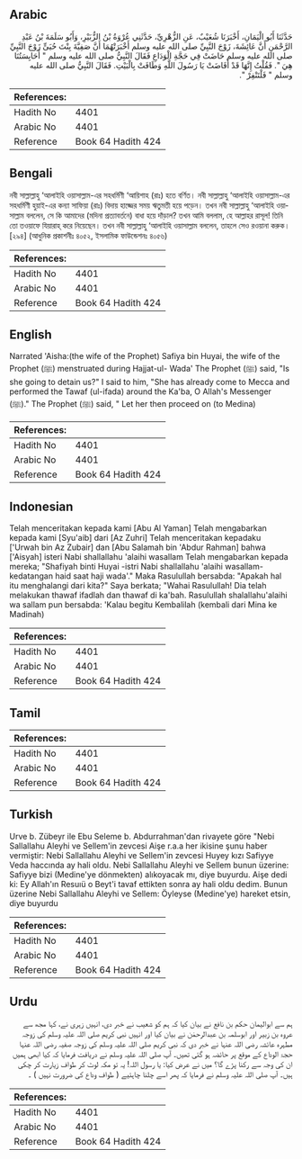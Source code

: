 ## Arabic


<div dir="rtl" lang="ar" style={{fontSize:'larger',backgroundColor:'#f8f9fa',padding:20}}>
حَدَّثَنَا أَبُو الْيَمَانِ، أَخْبَرَنَا شُعَيْبٌ، عَنِ الزُّهْرِيِّ، حَدَّثَنِي عُرْوَةُ بْنُ الزُّبَيْرِ، وَأَبُو سَلَمَةَ بْنُ عَبْدِ الرَّحْمَنِ أَنَّ عَائِشَةَ، زَوْجَ النَّبِيِّ صلى الله عليه وسلم أَخْبَرَتْهُمَا أَنَّ صَفِيَّةَ بِنْتَ حُيَىٍّ زَوْجَ النَّبِيِّ صلى الله عليه وسلم حَاضَتْ فِي حَجَّةِ الْوَدَاعِ فَقَالَ النَّبِيُّ صلى الله عليه وسلم ‏"‏ أَحَابِسَتُنَا هِيَ ‏"‏‏.‏ فَقُلْتُ إِنَّهَا قَدْ أَفَاضَتْ يَا رَسُولَ اللَّهِ وَطَافَتْ بِالْبَيْتِ‏.‏ فَقَالَ النَّبِيُّ صلى الله عليه وسلم ‏"‏ فَلْتَنْفِرْ ‏"‏‏.‏
</div>
<div style={{backgroundColor:'#f8f9fa',padding:20, marginBottom: 10}}><table> <thead> <tr> <th>References:</th> <th></th> </tr> </thead> <tbody><tr><td>Hadith No</td><td>4401</td></tr><tr><td>Arabic No</td><td>4401</td></tr><tr><td>Reference</td><td>Book 64 Hadith 424</td></tr></tbody></table></div>

## Bengali


<div dir="ltr" lang="bn" style={{fontSize:'larger',backgroundColor:'#f8f9fa',padding:20}}>
নবী সাল্লাল্লাহু ‘আলাইহি ওয়াসাল্লাম-এর সহধর্মিণী ‘আয়িশাহ (রাঃ) হতে বর্ণিত। নবী সাল্লাল্লাহু ‘আলাইহি ওয়াসাল্লাম-এর সহধর্মিণী হুয়াই-এর কন্যা সাফিয়া (রাঃ) বিদায় হাজ্জের সময় ঋতুমতী হয়ে পড়েন। তখন নবী সাল্লাল্লাহু ‘আলাইহি ওয়াসাল্লাম বললেন, সে কি আমাদের (মদিনা প্রত্যাবর্তনে) বাধা হয়ে দাঁড়াল? তখন আমি বললাম, হে আল্লাহর রাসূল! তিনি তো তওয়াফে যিয়ারাহ্ করে নিয়েছেন। তখন নবী সাল্লাল্লাহু ‘আলাইহি ওয়াসাল্লাম বললেন, তাহলে সেও রওয়ানা করুক। [২৯৪] (আধুনিক প্রকাশনীঃ ৪০৫২, ইসলামিক ফাউন্ডেশনঃ ৪০৫৬)
</div>
<div style={{backgroundColor:'#f8f9fa',padding:20, marginBottom: 10}}><table> <thead> <tr> <th>References:</th> <th></th> </tr> </thead> <tbody><tr><td>Hadith No</td><td>4401</td></tr><tr><td>Arabic No</td><td>4401</td></tr><tr><td>Reference</td><td>Book 64 Hadith 424</td></tr></tbody></table></div>

## English


<div dir="ltr" lang="en" style={{fontSize:'larger',backgroundColor:'#f8f9fa',padding:20}}>
Narrated 'Aisha:(the wife of the Prophet) Safiya bin Huyai, the wife of the Prophet (ﷺ) menstruated during Hajjat-ul- Wada' The Prophet (ﷺ) said, "Is she going to detain us?" I said to him, "She has already come to Mecca and performed the Tawaf (ul-ifada) around the Ka'ba, O Allah's Messenger (ﷺ)." The Prophet (ﷺ) said, " Let her then proceed on (to Medina)
</div>
<div style={{backgroundColor:'#f8f9fa',padding:20, marginBottom: 10}}><table> <thead> <tr> <th>References:</th> <th></th> </tr> </thead> <tbody><tr><td>Hadith No</td><td>4401</td></tr><tr><td>Arabic No</td><td>4401</td></tr><tr><td>Reference</td><td>Book 64 Hadith 424</td></tr></tbody></table></div>

## Indonesian


<div dir="ltr" lang="id" style={{fontSize:'larger',backgroundColor:'#f8f9fa',padding:20}}>
Telah menceritakan kepada kami [Abu Al Yaman] Telah mengabarkan kepada kami [Syu'aib] dari [Az Zuhri] Telah menceritakan kepadaku ['Urwah bin Az Zubair] dan [Abu Salamah bin 'Abdur Rahman] bahwa ['Aisyah] isteri Nabi shallallahu 'alaihi wasallam Telah mengabarkan kepada mereka; "Shafiyah binti Huyai -istri Nabi shallallahu 'alaihi wasallam- kedatangan haid saat haji wada'." Maka Rasulullah bersabda: "Apakah hal itu menghalangi dari kita?" Saya berkata; "Wahai Rasulullah! Dia telah melakukan thawaf ifadlah dan thawaf di ka'bah. Rasulullah shalallahu'alaihi wa sallam pun bersabda: 'Kalau begitu Kembalilah (kembali dari Mina ke Madinah)
</div>
<div style={{backgroundColor:'#f8f9fa',padding:20, marginBottom: 10}}><table> <thead> <tr> <th>References:</th> <th></th> </tr> </thead> <tbody><tr><td>Hadith No</td><td>4401</td></tr><tr><td>Arabic No</td><td>4401</td></tr><tr><td>Reference</td><td>Book 64 Hadith 424</td></tr></tbody></table></div>

## Tamil


<div dir="ltr" lang="ta" style={{fontSize:'larger',backgroundColor:'#f8f9fa',padding:20}}>

</div>
<div style={{backgroundColor:'#f8f9fa',padding:20, marginBottom: 10}}><table> <thead> <tr> <th>References:</th> <th></th> </tr> </thead> <tbody><tr><td>Hadith No</td><td>4401</td></tr><tr><td>Arabic No</td><td>4401</td></tr><tr><td>Reference</td><td>Book 64 Hadith 424</td></tr></tbody></table></div>

## Turkish


<div dir="ltr" lang="tr" style={{fontSize:'larger',backgroundColor:'#f8f9fa',padding:20}}>
Urve b. Zübeyr ile Ebu Seleme b. Abdurrahman'dan rivayete göre "Nebi Sallallahu Aleyhi ve Sellem'in zevcesi Aişe r.a.a her ikisine şunu haber vermiştir: Nebi Sallallahu Aleyhi ve Sellem'in zevcesi Huyey kızı Safiyye Veda haccında ay hali oldu. Nebi Sallallahu Aleyhi ve Sellem bunun üzerine: Safiyye bizi (Medine'ye dönmekten) alıkoyacak mı, diye buyurdu. Aişe dedi ki: Ey Allah'ın Resuıü o Beyt'i tavaf ettikten sonra ay hali oldu dedim. Bunun üzerine Nebi Sallallahu Aleyhi ve Sellem: Öyleyse (Medine'ye) hareket etsin, diye buyurdu
</div>
<div style={{backgroundColor:'#f8f9fa',padding:20, marginBottom: 10}}><table> <thead> <tr> <th>References:</th> <th></th> </tr> </thead> <tbody><tr><td>Hadith No</td><td>4401</td></tr><tr><td>Arabic No</td><td>4401</td></tr><tr><td>Reference</td><td>Book 64 Hadith 424</td></tr></tbody></table></div>

## Urdu


<div dir="rtl" lang="ur" style={{fontSize:'larger',backgroundColor:'#f8f9fa',padding:20}}>
ہم سے ابوالیمان حکم بن نافع نے بیان کیا کہ ہم کو شعیب نے خبر دی، انہیں زہری نے، کہا مجھ سے عروہ بن زبیر اور ابوسلمہ بن عبدالرحمٰن نے بیان کیا اور انہیں نبی کریم صلی اللہ علیہ وسلم کی زوجہ مطہرہ عائشہ رضی اللہ عنہا نے خبر دی کہ نبی کریم صلی اللہ علیہ وسلم کی زوجہ صفیہ رضی اللہ عنہا حجۃ الوداع کے موقع پر حائضہ ہو گئی تھیں۔ آپ صلی اللہ علیہ وسلم نے دریافت فرمایا کہ کیا ابھی ہمیں ان کی وجہ سے رکنا پڑے گا؟ میں نے عرض کیا: یا رسول اللہ! یہ تو مکہ لوٹ کر طواف زیارت کر چکی ہیں۔ آپ صلی اللہ علیہ وسلم نے فرمایا کہ پھر اسے چلنا چاہئیے ( طواف وداع کی ضرورت نہیں ) ۔
</div>
<div style={{backgroundColor:'#f8f9fa',padding:20, marginBottom: 10}}><table> <thead> <tr> <th>References:</th> <th></th> </tr> </thead> <tbody><tr><td>Hadith No</td><td>4401</td></tr><tr><td>Arabic No</td><td>4401</td></tr><tr><td>Reference</td><td>Book 64 Hadith 424</td></tr></tbody></table></div>